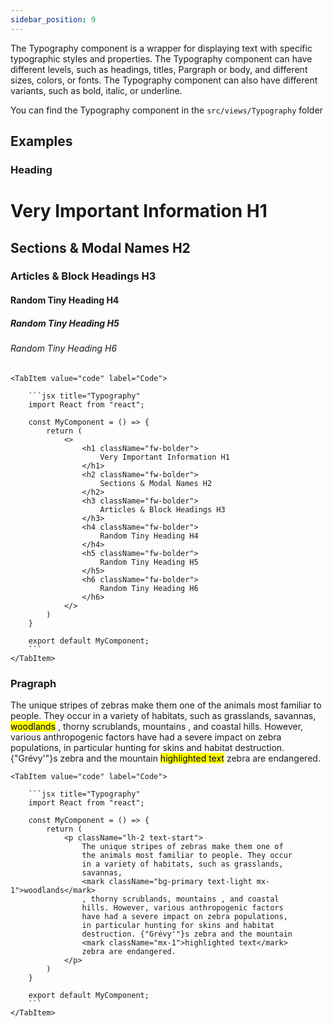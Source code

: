 ```yaml
---
sidebar_position: 9
---
```


The Typography component is a wrapper for displaying text with specific typographic styles and properties. The Typography component can have different levels, such as headings, titles, Pargraph or body, and different sizes, colors, or fonts. The Typography component can also have different variants, such as bold, italic, or underline.

You can find the Typography component in the `src/views/Typography` folder


## Examples
### Heading

<Tabs>
    <TabItem value="preview" label="Preview">
        <CodePreview>
            <h1 className="fw-bolder">
                Very Important Information H1
            </h1>
            <h2 className="fw-bolder">
                Sections & Modal Names H2
            </h2>
            <h3 className="fw-bolder">
                Articles & Block Headings H3
            </h3>
            <h4 className="fw-bolder">
                Random Tiny Heading H4
            </h4>
            <h5 className="fw-bolder">
                Random Tiny Heading H5
            </h5>
            <h6 className="fw-bolder">
                Random Tiny Heading H6
            </h6>
        </CodePreview>
    </TabItem>
    
    <TabItem value="code" label="Code">

        ```jsx title="Typography"
        import React from "react";

        const MyComponent = () => {
            return (
                <>
                    <h1 className="fw-bolder">
                        Very Important Information H1
                    </h1>
                    <h2 className="fw-bolder">
                        Sections & Modal Names H2
                    </h2>
                    <h3 className="fw-bolder">
                        Articles & Block Headings H3
                    </h3>
                    <h4 className="fw-bolder">
                        Random Tiny Heading H4
                    </h4>
                    <h5 className="fw-bolder">
                        Random Tiny Heading H5
                    </h5>
                    <h6 className="fw-bolder">
                        Random Tiny Heading H6
                    </h6>
                </>   
            )
        }

        export default MyComponent;
        ```
    </TabItem>
</Tabs>

### Pragraph

<Tabs>
    <TabItem value="preview" label="Preview">
        <CodePreview>
            <p className="lh-2 text-start">
                The unique stripes of zebras make them one of
                the animals most familiar to people. They occur
                in a variety of habitats, such as grasslands,
                savannas,
                <mark className="bg-primary text-light mx-1">woodlands</mark>
                , thorny scrublands, mountains , and coastal
                hills. However, various anthropogenic factors
                have had a severe impact on zebra populations,
                in particular hunting for skins and habitat
                destruction. {"Grévy'"}s zebra and the mountain
                <mark className="mx-1">highlighted text</mark>
                zebra are endangered.
            </p>
        </CodePreview>
    </TabItem>
    
    <TabItem value="code" label="Code">

        ```jsx title="Typography"
        import React from "react";

        const MyComponent = () => {
            return (
                <p className="lh-2 text-start">
                    The unique stripes of zebras make them one of
                    the animals most familiar to people. They occur
                    in a variety of habitats, such as grasslands,
                    savannas,
                    <mark className="bg-primary text-light mx-1">woodlands</mark>
                    , thorny scrublands, mountains , and coastal
                    hills. However, various anthropogenic factors
                    have had a severe impact on zebra populations,
                    in particular hunting for skins and habitat
                    destruction. {"Grévy'"}s zebra and the mountain
                    <mark className="mx-1">highlighted text</mark>
                    zebra are endangered.
                </p>
            )
        }

        export default MyComponent;
        ```
    </TabItem>
</Tabs>